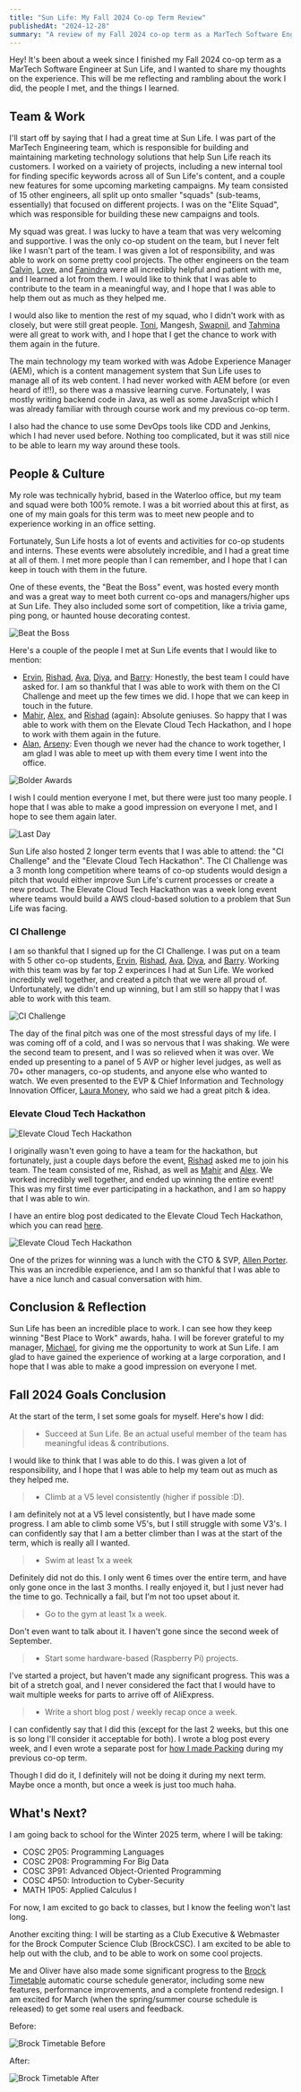 ```yaml
---
title: "Sun Life: My Fall 2024 Co-op Term Review"
publishedAt: "2024-12-28"
summary: "A review of my Fall 2024 co-op term as a MarTech Software Engineer at Sun Life."
---
```


Hey!  It's been about a week since I finished my Fall 2024 co-op term as a 
MarTech Software Engineer at Sun Life, and I wanted to share my thoughts on
the experience.  This will be me reflecting and rambling about the work I did, 
the people I met, and the things I learned.  

## Team & Work

I'll start off by saying that I had a great time at Sun Life.  I was part of the 
MarTech Engineering team, which is responsible for building and maintaining 
marketing technology solutions that help Sun Life reach its customers.  I worked
on a vairiety of projects, including a new internal tool for finding specific 
keywords across all of Sun Life's content, and a couple new features for some 
upcoming marketing campaigns.  My team consisted of 15 other engineers, all 
split up onto smaller "squads" (sub-teams, essentially) that focused on different
projects.  I was on the "Elite Squad", which was responsible for building these
new campaigns and tools.

My squad was great.  I was lucky to have a team that was very welcoming and
supportive.  I was the only co-op student on the team, but I never felt like I
wasn't part of the team.  I was given a lot of responsibility, and was able to
work on some pretty cool projects.  The other engineers on the team
[Calvin](https://www.linkedin.com/in/calvin-lee-9a6b6891/), 
[Love](https://www.linkedin.com/in/love-sharma/), and 
[Fanindra](https://www.linkedin.com/in/fanindra-surat-087534104/) were all 
incredibly helpful and patient with me, and I learned a lot from them.  I would
like to think that I was able to contribute to the team in a meaningful way, and
I hope that I was able to help them out as much as they helped me.

I would also like to mention the rest of my squad, who I didn't work with as
closely, but were still great people.  [Toni](https://www.linkedin.com/in/toni-peter/),
Mangesh, [Swapnil](https://www.linkedin.com/in/swapnil11/), and 
[Tahmina](https://www.linkedin.com/in/tahminabegum/) were all great to work with,
and I hope that I get the chance to work with them again in the future.

The main technology my team worked with was Adobe Experience Manager (AEM), which
is a content management system that Sun Life uses to manage all of its web
content.  I had never worked with AEM before (or even heard of it!!), so there
was a massive learning curve.  Fortunately, I was mostly writing backend code in 
Java, as well as some JavaScript which I was already familiar with through course work
and my previous co-op term.  

I also had the chance to use some DevOps tools like CDD and Jenkins, which I had
never used before.  Nothing too complicated, but it was still nice to be able 
to learn my way around these tools.

## People & Culture

My role was technically hybrid, based in the Waterloo office, but my team 
and squad were both 100% remote.  I was a bit worried about this at first, 
as one of my main goals for this term was to meet new people and to experience
working in an office setting.

Fortunately, Sun Life hosts a lot of events and activities for co-op students
and interns.  These events were absolutely incredible, and I had a great time
at all of them.  I met more people than I can remember, and I hope that I can
keep in touch with them in the future.

One of these events, the "Beat the Boss" event, was hosted every month and was 
a great way to meet both current co-ops and managers/higher ups at Sun Life.  They
also included some sort of competition, like a trivia game, ping pong, or haunted house decorating
contest.  

![Beat the Boss](/blog-images/sunlife-review/ping-pong.jpeg)

Here's a couple of the people I met at Sun Life events that I would like to mention:
- [Ervin](https://www.linkedin.com/in/ervinung/), 
[Rishad](https://www.linkedin.com/in/rishadluthra/),
[Ava](https://www.linkedin.com/in/ava-schenk-a87551239/),
[Diya](https://www.linkedin.com/in/diya-mistry-a45a8221b/), and 
[Barry](https://www.linkedin.com/in/barry-zhang-8b02/): Honestly, the best team I could
have asked for.  I am so thankful that I was able to work with them on the CI Challenge and 
meet up the few times we did.  I hope that we can keep in touch in the future.
- [Mahir](https://www.linkedin.com/in/mahir-khandaker/), 
[Alex](https://www.linkedin.com/in/alexshwu/), and
[Rishad](https://www.linkedin.com/in/rishadluthra/) (again): Absolute geniuses.  So 
happy that I was able to work with them on the Elevate Cloud Tech Hackathon, and I hope
to work with them again in the future.
- [Alan](https://www.linkedin.com/in/alan-li2/), 
[Arseny](https://www.linkedin.com/in/arsenymatveev/): Even though we never had the chance to 
work together, I am glad I was able to meet up with them every time I went into the office.

![Bolder Awards](/blog-images/sunlife-review/bolder-awards.jpeg)

I wish I could mention everyone I met, but there were just too many people.  I hope
that I was able to make a good impression on everyone I met, and I hope to see them 
again later.

![Last Day](/blog-images/sunlife-review/last-day.jpeg)

Sun Life also hosted 2 longer term events that I was able to attend: the "CI Challenge"
and the "Elevate Cloud Tech Hackathon".  The CI Challenge was a 3 month long 
competition where teams of co-op students would design a pitch that would either
improve Sun Life's current processes or create a new product.  The Elevate Cloud
Tech Hackathon was a week long event where teams would build a AWS cloud-based
solution to a problem that Sun Life was facing.

### CI Challenge

I am so thankful that I signed up for the CI Challenge.  I was put on a team with 
5 other co-op students, [Ervin](https://www.linkedin.com/in/ervinung/), 
[Rishad](https://www.linkedin.com/in/rishadluthra/),
[Ava](https://www.linkedin.com/in/ava-schenk-a87551239/),
[Diya](https://www.linkedin.com/in/diya-mistry-a45a8221b/), and 
[Barry](https://www.linkedin.com/in/barry-zhang-8b02/).  Working with this team
was by far top 2 experinces I had at Sun Life.  We worked incredibly well together,
and created a pitch that we were all proud of.  Unfortunately, we didn't end up 
winning, but I am still so happy that I was able to work with this team.

![CI Challenge](/blog-images/sunlife-review/ci-group-pic.jpeg)

The day of the final pitch was one of the most stressful days of my life.  I was
coming off of a cold, and I was so nervous that I was shaking.  We were the second
team to present, and I was so relieved when it was over.  We ended up presenting to 
a panel of 5 AVP or higher level judges, as well as 70+ other managers, co-op students,
and anyone else who wanted to watch.  We even presented to the EVP & Chief Information 
and Technology Innovation Officer, [Laura Money](https://www.linkedin.com/in/lauramoney/),
who said we had a great pitch & idea.

### Elevate Cloud Tech Hackathon

![Elevate Cloud Tech Hackathon](/blog-images/sunlife-week-10/kickoff.jpg)

I originally wasn't even going to have a team for the hackathon, but fortunately, just a
couple days before the event, [Rishad](https://www.linkedin.com/in/rishadluthra/) asked
me to join his team.  The team consisted of me, Rishad, as well as 
[Mahir](https://www.linkedin.com/in/mahir-khandaker/) and 
[Alex](https://www.linkedin.com/in/alexshwu/).  We worked incredibly well together, and
ended up winning the entire event!  This was my first time ever participating in a hackathon,
and I am so happy that I was able to win.  

I have an entire blog post dedicated to the Elevate Cloud Tech Hackathon, which you can
read [here](/blog/sunlife-week-10).

![Elevate Cloud Tech Hackathon](/blog-images/sunlife-week-10/win.jpg)

One of the prizes for winning was a lunch with the CTO & SVP, 
[Allen Porter](https://www.linkedin.com/in/allan-porter-4854aa15/).  This was an incredible
experience, and I am so thankful that I was able to have a nice lunch and casual conversation
with him.

## Conclusion & Reflection

Sun Life has been an incredible place to work.  I can see how they keep winning "Best Place
to Work" awards, haha.  I will be forever grateful to my manager, [Michael](https://www.linkedin.com/in/mipereira/),
for giving me the opportunity to work at Sun Life.  I am glad to have gained the experience 
of working at a large corporation, and I hope that I was able to make a good impression on
everyone I met.

## Fall 2024 Goals Conclusion

At the start of the term, I set some goals for myself.  Here's how I did:

> - Succeed at Sun Life.  Be an actual useful member of the team has meaningful ideas & contributions.

I would like to think that I was able to do this.  I was given a lot of responsibility, and 
I hope that I was able to help my team out as much as they helped me.  

> - Climb at a V5 level consistently (higher if possible :D).

I am definitely not at a V5 level consistently, but I have made some progress.  I am 
able to climb some V5's, but I still struggle with some V3's.  I can confidently say that
I am a better climber than I was at the start of the term, which is really all I wanted.

> - Swim at least 1x a week

Definitely did not do this.  I only went 6 times over the entire term, and have only gone 
once in the last 3 months.  I really enjoyed it, but I just never had the time to go.  Technically
a fail, but I'm not too upset about it.

> - Go to the gym at least 1x a week.

Don't even want to talk about it.  I haven't gone since the second week of September.

> - Start some hardware-based (Raspberry Pi) projects.

I've started a project, but haven't made any significant progress.  This was a bit
of a stretch goal, and I never considered the fact that I would have to wait multiple
weeks for parts to arrive off of AliExpress.  

> - Write a short blog post / weekly recap once a week.

I can confidently say that I did this (except for the last 2 weeks, but this one is so
long I'll consider it acceptable for both).  I wrote a blog post every week, and I even wrote
a separate post for [how I made Packing](/blog/packing) during my previous co-op term.

Though I did do it, I definitely will not be doing it during my next term.  Maybe once a month, 
but once a week is just too much haha.

## What's Next?

I am going back to school for the Winter 2025 term, where I will be taking:

- COSC 2P05: Programming Languages
- COSC 2P08: Programming For Big Data
- COSC 3P91: Advanced Object-Oriented Programming
- COSC 4P50: Introduction to Cyber-Security
- MATH 1P05: Applied Calculus I 

For now, I am excited to go back to classes, but I know the feeling won't last long.

Another exciting thing: I will be starting as a Club Executive & Webmaster for the
Brock Computer Science Club (BrockCSC).  I am excited to be able to help out with
the club, and to be able to work on some cool projects.

Me and Oliver have also made some significant progress to the [Brock Timetable](https://brocktimetable.com)
automatic course schedule generator, including some new features, performance improvements, 
and a complete frontend redesign.  I am excited for March (when the spring/summer course 
schedule is released) to get some real users and feedback.

Before:

![Brock Timetable Before](/blog-images/sunlife-review/brock-timetable-before.png)

After: 

![Brock Timetable After](/blog-images/sunlife-review/brock-timetable-after.png)